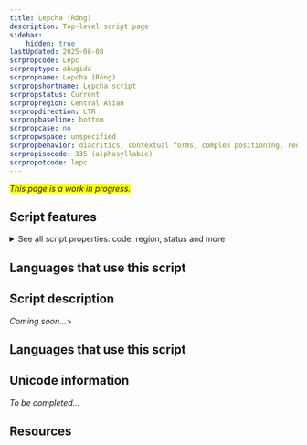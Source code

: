 ```yaml
---
title: Lepcha (Róng)
description: Top-level script page
sidebar:
    hidden: true
lastUpdated: 2025-08-08
scrpropcode: Lepc
scrproptype: abugida
scrpropname: Lepcha (Róng)
scrpropshortname: Lepcha script
scrpropstatus: Current
scrpropregion: Central Asian
scrpropdirection: LTR
scrpropbaseline: bottom
scrpropcase: no
scrpropwspace: unspecified
scrpropbehavior: diacritics, contextual forms, complex positioning, reordering, required ligatures
scrpropisocode: 335 (alphasyllabic)
scrpropotcode: lepc
---
```


<span style='background-color:yellow'>_This page is a work in progress._</span>


## Script features

<details>
<summary> See all script properties: code, region, status and more</summary>
<ScriptInfo />
</details>

## Languages that use this script

<WsList script='Lepc' wsMax='5' />

## Script description

_Coming soon..._>

## Languages that use this script

<WsList script='Lepc' wsMax='5' />

## Unicode information

_To be completed..._

## Resources

<ScriptResources detailSummary='seemore' />


